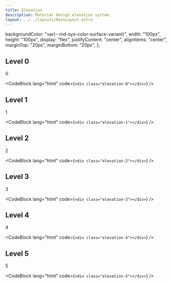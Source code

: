 ```yaml
---
title: Elevation
description: Material Design elevation system.
layout: ../../layouts/MainLayout.astro
---
```



  backgroundColor: "var(--md-sys-color-surface-variant)",
  width: "100px",
  height: "100px",
  display: "flex",
  justifyContent: "center",
  alignItems: "center",
  marginTop: "20px",
  marginBottom: "20px",
};

## Level 0

<div class="elevation-0" style={style}>
  0
</div>

<CodeBlock lang="html" code={`<div class="elevation-0"></div>`} />

## Level 1

<div class="elevation-1" style={style}>
  1
</div>

<CodeBlock lang="html" code={`<div class="elevation-1"></div>`} />

## Level 2

<div class="elevation-2" style={style}>
  2
</div>

<CodeBlock lang="html" code={`<div class="elevation-2"></div>`} />

## Level 3

<div class="elevation-3" style={style}>
  3
</div>

<CodeBlock lang="html" code={`<div class="elevation-3"></div>`} />

## Level 4

<div class="elevation-4" style={style}>
  4
</div>

<CodeBlock lang="html" code={`<div class="elevation-4"></div>`} />

## Level 5

<div class="elevation-5" style={style}>
  5
</div>

<CodeBlock lang="html" code={`<div class="elevation-5"></div>`} />
